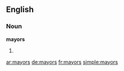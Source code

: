 ==English==

===Noun===
'''mayors'''

# {{plural of|[[mayor]]}}

[[ar:mayors]]
[[de:mayors]]
[[fr:mayors]]
[[simple:mayors]]